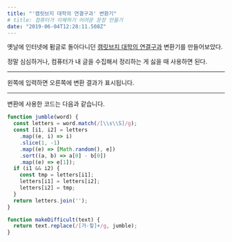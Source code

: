 ```yaml
---
title: "'캠릿브지 대학의 연결구과' 변환기" 
# title: 컴퓨터가 이해하기 어려운 문장 만들기
date: "2019-06-04T12:28:11.508Z"
---
```



옛날에 인터넷에 펌글로 돌아다니던 [캠릿브지 대학의 연결구과](https://namu.wiki/w/%EC%BA%A0%EB%A6%BF%EB%B8%8C%EC%A7%80%20%EB%8C%80%ED%95%99%EC%9D%98%20%EC%97%B0%EA%B2%B0%EA%B5%AC%EA%B3%BC) 변환기를 만들어보았다.

정말 심심하거나, 컴퓨터가 내 글을 수집해서 정리하는 게 싫을 때 사용하면 된다.

---

왼쪽에 입력하면 오른쪽에 변환 결과가 표시됩니다.

<Converter />

---

변환에 사용한 코드는 다음과 같습니다.

```js
function jumble(word) {
  const letters = word.match(/[\\s\\S]/g);
  const [i1, i2] = letters
    .map((e, i) => i)
    .slice(1, -1)
    .map((e) => [Math.random(), e])
    .sort((a, b) => a[0] - b[0])
    .map((e) => e[1]);
  if (i1 && i2) {
    const tmp = letters[i1];
    letters[i1] = letters[i2];
    letters[i2] = tmp;
  }
  return letters.join('');
}

function makeDifficult(text) {
  return text.replace(/[가-힣]+/g, jumble);
}
```